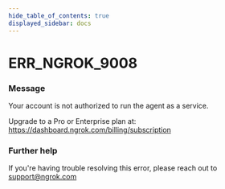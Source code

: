 ```yaml
---
hide_table_of_contents: true
displayed_sidebar: docs
---
```



# ERR_NGROK_9008

### Message

Your account is not authorized to run the agent as a service.

Upgrade to a Pro or Enterprise plan at: https://dashboard.ngrok.com/billing/subscription

<ErrorDetails error="err_ngrok_9008" />

### Further help

If you're having trouble resolving this error, please reach out to [support@ngrok.com](mailto:support@ngrok.com?subject=Help%20with%20ERR_NGROK_9008)
